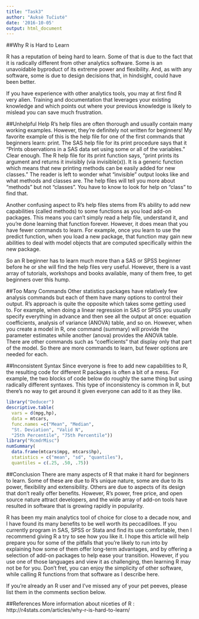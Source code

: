 ---
title: "Task3"
author: "Auksė Tučiutė"
date: '2016-10-05'
output: html_document
---

##Why R is Hard to Learn

R has a reputation of being hard to learn. Some of that is due to the fact that it is radically different from other analytics software. Some is an unavoidable byproduct of its extreme power and flexibility. And, as with any software, some is due to design decisions that, in hindsight, could have been better.

If you have experience with other analytics tools, you may at first find R very alien. Training and documentation that leverages your existing knowledge and which points out where your previous knowledge is likely to mislead you can save much frustration. 


##Unhelpful Help
R’s help files are often thorough and usually contain many working examples. However, they’re definitely not written for beginners! My favorite example of this is the help file for one of the first commands that beginners learn: print. The SAS help file for its print procedure says that it “Prints observations in a SAS data set using some or all of the variables.” Clear enough. The R help file for its print function says, “print prints its argument and returns it invisibly (via invisible(x)). It is a generic function which means that new printing methods can be easily added for new classes.” The reader is left to wonder what “invisible” output looks like and what methods and classes are. The help files will tell you more about “methods” but not “classes”. You have to know to look for help on “class” to find that.

Another confusing aspect to R’s help files stems from R’s ability to add new capabilities (called methods) to some functions as you load add-on packages. This means you can’t simply read a help file, understand it, and you’re done learning that function forever. However, it does mean that you have fewer commands to learn. For example, once you learn to use the predict function, when you load a new package, that function may gain new abilities to deal with model objects that are computed specifically within the new package.

So an R beginner has to learn much more than a SAS or SPSS beginner before he or she will find the help files very useful. However, there is a vast array of tutorials, workshops and books available, many of them free, to get beginners over this hump.


##Too Many Commands
Other statistics packages have relatively few analysis commands but each of them have many options to control their output. R’s approach is quite the opposite which takes some getting used to. For example, when doing a linear regression in SAS or SPSS you usually specify everything in advance and then see all the output at once: equation coefficients, analysis of variance (ANOVA) table, and so on. However, when you create a model in R, one command (summary) will provide the parameter estimates while another (anova) provides the ANOVA table. There are other commands such as “coefficients” that display only that part of the model. So there are more commands to learn, but fewer options are needed for each.

##Inconsistent Syntax
Since everyone is free to add new capabilities to R, the resulting code for different R packages is often a bit of a mess. For example, the two blocks of code below do roughly the same thing but using radically different syntaxes. This type of inconsistency is common in R, but there’s no way to get around it given everyone can add to it as they like.

```{r s}
library("Deducer")
descriptive.table(
  vars = d(mpg,hp),
  data = mtcars,
  func.names =c("Mean", "Median",
  "St. Deviation", "Valid N",
  "25th Percentile", "75th Percentile"))
library("RcmdrMisc")
numSummary(
  data.frame(mtcars$mpg, mtcars$hp),
  statistics = c("mean", "sd", "quantiles"),
  quantiles = c(.25, .50, .75))
```

##Conclusion
There are many aspects of R that make it hard for beginners to learn. Some of these are due to R’s unique nature, some are due to its power, flexibility and extensibility. Others are due to aspects of its design that don’t really offer benefits. However, R’s power, free price, and open source nature attract developers, and the wide array of add-on tools have resulted in software that is growing rapidly in popularity.

R has been my main analytics tool of choice for close to a decade now, and I have found its many benefits to be well worth its peccadilloes. If you currently program in SAS, SPSS or Stata and find its use comfortable, then I recommend giving R a try to see how you like it. I hope this article will help prepare you for some of the pitfalls that you’re likely to run into by explaining how some of them offer long-term advantages, and by offering a selection of add-on packages to help ease your transition. However, if you use one of those languages and view it as challenging, then learning R may not be for you. Don’t fret, you can enjoy the simplicity of other software, while calling R functions from that software as I describe here.

If you’re already an R user and I’ve missed any of your pet peeves, please list them in the comments section below.


##References
More information about niceties of R : http://r4stats.com/articles/why-r-is-hard-to-learn/